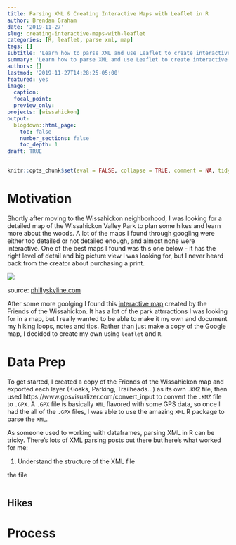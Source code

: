 ```yaml
---
title: Parsing XML & Creating Interactive Maps with Leaflet in R
author: Brendan Graham
date: '2019-11-27'
slug: creating-interactive-maps-with-leaflet
categories: [R, leaflet, parse xml, map]
tags: []
subtitle: 'Learn how to parse XML and use Leaflet to create interactive maps in R'
summary: 'Learn how to parse XML and use Leaflet to create interactive maps in R'
authors: []
lastmod: '2019-11-27T14:28:25-05:00'
featured: yes 
image:
  caption:
  focal_point:
  preview_only:
projects: [wissahickon]
output:
  blogdown::html_page:
    toc: false
    number_sections: false
    toc_depth: 1
draft: TRUE
---
```


```r
knitr::opts_chunk$set(eval = FALSE, collapse = TRUE, comment = NA, tidy = FALSE)
```

# Motivation

Shortly after moving to the Wissahickon neighborhood, I was looking for a detailed map of the Wissahickon Valley Park to plan some hikes and learn more about the woods. A lot of the maps I found through googling were either too detailed or not detailed enough, and almost none were interactive. One of the best maps I found was this one below - it has the right level of detail and big picture view I was looking for, but I never heard back from the creator about purchasing a print. 

![](wiss_map.jpg)

source: [phillyskyline.com](http://phillyskyline.com/2015/04/22/happy-earth-day-and-other-assorted-one-mans-trash-affairs/) 

After some more goolging I found this [interactive map](https://www.google.com/maps/d/u/0/viewer?mid=13bnd0IRNwzTpI7VFPASNSWXC5yk) created by the Friends of the Wissahickon. It has a lot of the park attrractions I was looking for in a map, but I really wanted to be able to make it my own and document my hiking loops, notes and tips. Rather than just make a copy of the Google map, I decided to create my own using `leaflet` and `R`.

# Data Prep

To get started, I created a copy of the Friends of the Wissahickon map and exported each layer (Kiosks, Parking, Trailheads...) as its own `.KMZ` file, then used https://www.gpsvisualizer.com/convert_input to convert the `.KMZ` file to `.GPX`. A `.GPX` file is basically `XML` flavored with some GPS data, so once I had the all of the `.GPX` files, I was able to use the amazing `XML` R package to parse the `XML`.

As someone used to working with dataframes, parsing XML in R can be tricky. There's lots of XML parsing posts out there but here's what worked for me:

 1. Understand the structure of the XML file
 
 the file
 
   

```r



```


## Hikes


# Process 

  
